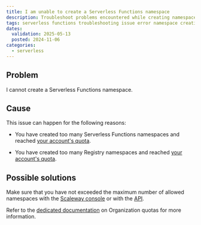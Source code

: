 ```yaml
---
title: I am unable to create a Serverless Functions namespace
description: Troubleshoot problems encountered while creating namespaces for Scaleway Serverless Functions.
tags: serverless functions troubleshooting issue error namespace creation unable
dates:
  validation: 2025-05-13
  posted: 2024-11-06
categories:
  - serverless
---
```


## Problem

I cannot create a Serverless Functions namespace.

## Cause

This issue can happen for the following reasons:

- You have created too many Serverless Functions namespaces and reached [your account's quota](/organizations-and-projects/additional-content/organization-quotas/#serverless-functions).

- You have created too many Registry namespaces and reached [your account's quota](/organizations-and-projects/additional-content/organization-quotas/#container-registry).

## Possible solutions

Make sure that you have not exceeded the maximum number of allowed namespaces with the [Scaleway console](https://console.scaleway.com/) or with the [API](https://www.scaleway.com/en/developers/api/serverless-functions/#path-namespaces-list-all-your-namespaces).

Refer to the [dedicated documentation](/organizations-and-projects/additional-content/organization-quotas/) on Organization quotas for more information.